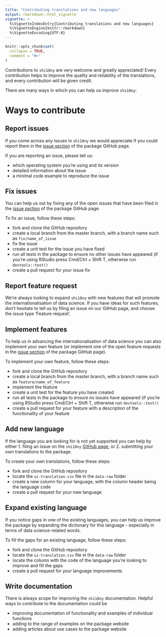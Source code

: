 ```yaml
---
title: "Contributing translations and new languages"
output: rmarkdown::html_vignette
vignette: >
  %\VignetteIndexEntry{Contributing translations and new languages}
  %\VignetteEngine{knitr::rmarkdown}
  %\VignetteEncoding{UTF-8}
---
```


```r
knitr::opts_chunk$set(
  collapse = TRUE,
  comment = "#>"
)
```

Contributions to `shi18ny` are very welcome and greatly appreciated! Every contribution helps to improve the quality
and reliability of the translations, and every contribution will be given credit.

There are many ways in which you can help us improve `shi18ny`:

# Ways to contribute

## Report issues

If you come across any issues in `shi18ny` we would appreciate if you could report them in the [issue section](https://github.com/datasketch/shi18ny/issues) of the package GitHub page.

If you are reporting an issue, please tell us:

* which operating system you're using and its version
* detailed information about the issue
* a minimal code example to reproduce the issue

## Fix issues

You can help us out by fixing any of the open issues that have been filed in the [issue section](https://github.com/datasketch/shi18ny/issues) of the package GitHub page.

To fix an issue, follow these steps: 

* fork and clone the GitHub repository
* create a local branch from the master branch, with a branch name such as `fix/name_of_issue`
* fix the issue
* create a unit test for the issue you have fixed
* run all tests in the package to ensure no other issues have appeared (if you're using RStudio press Cmd/Ctrl + Shift T, otherwise run `devtools::test()`
* create a pull request for your issue fix

## Report feature request

We're always looking to expand `shi18ny` with new features that will promote the internationalisation of data science. If you have ideas for such features, don't hesitate to tell us by filing an issue on our GitHub page, and choose the issue type 'Feature request'.

## Implement features

To help us in advancing the internationalisation of data science you can also implement your own feature (or implement one of the open feature requests in the [issue section](https://github.com/datasketch/shi18ny/issues) of the package GitHub page).

To implement your own feature, follow these steps: 

* fork and clone the GitHub repository
* create a local branch from the master branch, with a branch name such as `feature/name_of_feature`
* implement the feature
* create a unit test for the feature you have created
* run all tests in the package to ensure no issues have appeared (if you're using RStudio press Cmd/Ctrl + Shift T, otherwise run `devtools::test()`
* create a pull request for your feature with a description of the functionality of your feature

## Add new language

If the language you are looking for is not yet supported you can help by either
1. filing an issue on the `shi18ny` [GitHub page](https://github.com/datasketch/shi18ny), or
2. submitting your own translations to the package.

To create your own translations, follow these steps:

* fork and clone the GitHub repository
* locate the `ui-translation.csv` file in the `data-raw` folder
* create a new column for your language, with the column header being the language code
* create a pull request for your new language

## Expand existing language

If you notice gaps in one of the existing languages, you can help us improve the package by expanding the dictionary for this language - especially in terms of data science-related words.

To fill the gaps for an existing language, follow these steps:

* fork and clone the GitHub repository
* locate the `ui-translation.csv` file in the `data-raw` folder
* locate the column with the code of the language you're looking to improve and fill the gaps
* create a pull request for your language improvements

## Write documentation

There is always scope for improving the `shi18ny` documentation. Helpful ways to contribute to the documentation could be

* improving documentation of functionality and examples of individual functions
* adding to the range of examples on the package website
* adding articles about use cases to the package website

